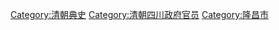 [[Category:清朝典史|Category:清朝典史]]
[[Category:清朝四川政府官员|Category:清朝四川政府官员]]
[[Category:隆昌市|Category:隆昌市]]